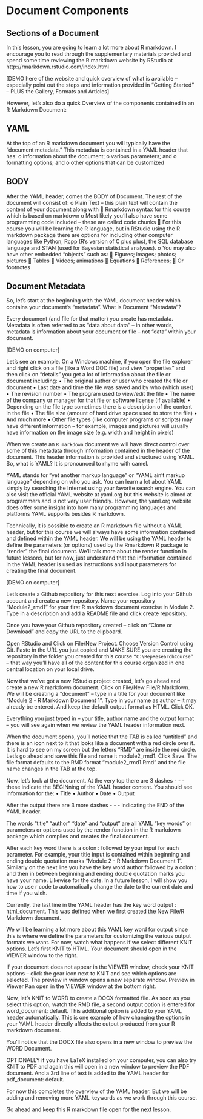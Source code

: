 # Document Components {#doccomponents}

## Sections of a Document

In this lesson, you are going to learn a lot more about R markdown. I encourage you to read through the supplementary materials provided and spend some time reviewing the R markdown website by RStudio at http://rmarkdown.rstudio.com/index.html 

[DEMO here of the website and quick overview of what is available – especially point out the steps and information provided in “Getting Started” – PLUS the Gallery, Formats and Articles]

However, let’s also do a quick Overview of the components contained in an R Markdown Document:

## YAML

At the top of an R markdown document you will typically have the “document metadata.” This metadata is contained in a YAML header that has:
o	information about the document; 
o	various parameters; and 
o	formatting options; and 
o	other options that can be customized

## BODY

After the YAML header, comes the BODY of Document. The rest of the document will consist of:
o	Plain Text – this plain text will contain the content of your document along with 
	Rmarkdown syntax for this course which is based on markdown
o	Most likely you’ll also have some programming code included – these are called code chunks
	For this course you will be learning the R language, but in RStudio using the R markdown package there are options for including other computer languages like Python, Rcpp (R’s version of C plus plus), the SQL database language and STAN (used for Bayesian statistical analyses).
o	You may also have other embedded “objects” such as:
	Figures; images; photos; pictures
	Tables
	Videos; animations
	Equations
	References; 
	Or footnotes

## Document Metadata

So, let’s start at the beginning with the YAML document header which contains your document’s “metadata”. What is Document “Metadata”?

Every document (and file for that matter) you create has metadata. Metadata is often referred to as “data about data” – in other words, metadata is information about your document or file – not “data” within your document. 

[DEMO on computer] 

Let’s see an example. On a Windows machine, if you open the file explorer and right click on a file (like a Word DOC file) and view “properties” and then click on “details” you get a lot of information about the file or document including:
•	The original author or user who created the file or document
•	Last date and time the file was saved and by who (which user)
•	The revision number
•	The program used to view/edit the file
•	The name of the company or manager for that file or software license (if available)
•	Depending on the file type sometimes there is a description of the content in the file
•	The file size (amount of hard drive space used to store the file)
•	And much more
•	Other file types (like computer programs or scripts) may have different information – for example, images and pictures will usually have information on the image size (e.g. width and height in pixels)

When we create an `R markdown` document we will have direct control over some of this metadata through information contained in the header of the document. This header information is provided and structured using YAML. So, what is YAML? It is pronounced to rhyme with camel.

YAML stands for “yet another markup language” or “YAML ain’t markup language” depending on who you ask. You can learn a lot about YAML simply by searching the Internet using your favorite search engine. You can also visit the official YAML website at yaml.org but this website is aimed at programmers and is not very user friendly. However, the yaml.org website does offer some insight into how many programming languages and platforms YAML supports besides R markdown.

Technically, it is possible to create an R markdown file without a YAML header, but for this course we will always have some information contained and defined within the YAML header. We will be using the YAML header to define the parameters (or options) used by the Rmarkdown R package to “render” the final document. We’ll talk more about the render function in future lessons, but for now, just understand that the information contained in the YAML header is used as instructions and input parameters for creating the final document.

[DEMO on computer]

Let’s create a Github repository for this next exercise. Log into your Github account and create a new repository. Name your repository “Module2_rmd1” for your first R markdown document exercise in Module 2. Type in a description and add a README file and click create repository.

Once you have your Github repository created – click on “Clone or Download” and copy the URL to the clipboard.

Open RStudio and Click on File/New Project. Choose Version Control using Git. Paste in the URL you just copied and MAKE SURE you are creating the repository in the folder you created for this course `“C:\RepResearchCourse”` – that way you’ll have all of the content for this course organized in one central location on your local drive.

Now that we’ve got a new RStudio project created, let’s go ahead and create a new R markdown document. Click on File/New File/R Markdown. We will be creating a “document” – type in a title for your document like “Module 2 - R Markdown Document 1”. Type in your name as author – it may already be entered. And keep the default output format as HTML. Click OK. 

Everything you just typed in – your title, author name and the output format – you will see again when we review the YAML header information next.

When the document opens, you’ll notice that the TAB is called “untitled” and there is an icon next to it that looks like a document with a red circle over it. It is hard to see on my screen but the letters “RMD” are inside the red circle. Let’s go ahead and save this file and name it module2_rmd1. Click Save. The file format defaults to the RMD format “module2_rmd1.Rmd” and the file name changes in the TAB at the top.

Now, let’s look at the document. At the very top there are 3 dashes - - - these indicate the BEGINning of the YAML header content. You should see information for the:
•	Title
•	Author
•	Date
•	Output 

After the output there are 3 more dashes - - - indicating the END of the YAML header.

The words “title” “author” “date” and “output” are all YAML “key words” or parameters or options used by the render function in the R markdown package which compiles and creates the final document. 

After each key word there is a colon : followed by your input for each parameter. For example, your title input is contained within beginning and ending double quotation marks “Module 2 - R Markdown Document 1”. Similarly on the next line you have the key word author followed by a colon : and then in between beginning and ending double quotation marks you have your name. Likewise for the date. In a future lesson, I will show you how to use r code to automatically change the date to the current date and time if you wish.

Currently, the last line in the YAML header has the key word output : html_document. This was defined when we first created the New File/R Markdown document. 

We will be learning a lot more about this YAML key word for output since this is where we define the parameters for customizing the various output formats we want. For now, watch what happens if we select different KNIT options. Let’s first KNIT to HTML. Your document should open in the VIEWER window to the right. 

If your document does not appear in the VIEWER window, check your KNIT options – click the gear icon next to KNIT and see which options are selected. The preview in window opens a new separate window. Preview in Viewer Pan open in the VIEWER window at the bottom right.

Now, let’s KNIT to WORD to create a DOCX formatted file. As soon as you select this option, watch the RMD file, a second output option is entered for word_document: default. This additional option is added to your YAML header automatically. This is one example of how changing the options in your YAML header directly affects the output produced from your R markdown document.

You’ll notice that the DOCX file also opens in a new window to preview the WORD Document.

OPTIONALLY if you have LaTeX installed on your computer, you can also try KNIT to PDF and again this will open in a new window to preview the PDF document. And a 3rd line of text is added to the YAML header for pdf_document: default.

For now this completes the overview of the YAML header. But we will be adding and removing more YAML keywords as we work through this course.

Go ahead and keep this R markdown file open for the next lesson.


